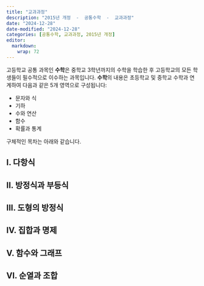 ```yaml
---
title: "교과과정"
description: "2015년 개정  -  공통수학  -  교과과정"
date: "2024-12-28"
date-modified: "2024-12-28"
categories: [공통수학, 교과과정, 2015년 개정]
editor: 
  markdown: 
    wrap: 72
---
```


고등학교 공통 과목인 **수학**은 중학교 3학년까지의 수학을 학습한 후
고등학교의 모든 학생들이 필수적으로 이수하는 과목입니다. **수학**의
내용은 초등학교 및 중학교 수학과 연계하여 다음과 같은 5개 영역으로
구성됩니다:

-   문자와 식
-   기하
-   수와 연산
-   함수
-   확률과 통계

구체적인 목차는 아래와 같습니다.

## I. 다항식

## II. 방정식과 부등식

## III. 도형의 방정식

## IV. 집합과 명제

## V. 함수와 그래프

## VI. 순열과 조합

